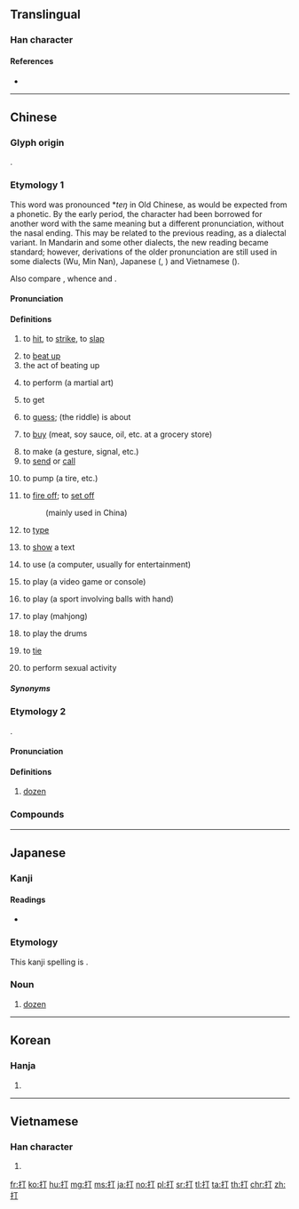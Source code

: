 {{character info/new}}
==Translingual==
{{stroke order|type=bw|strokes=5}}

===Han character===
{{Han char|rn=64|rad=手|as=02|sn=5|four=51020|canj=QMN|ids=⿰扌丁}}

====References====
* {{Han ref|kx=0417.120|dkj=11781|dj=0763.130|hdz=31825.050|uh=6253}}

----

==Chinese==
{{zh-forms}}

===Glyph origin===
{{Han etym}}
{{Han compound|手|丁|c1=s|c2=p|alt1=扌|t1=hand|ls=psc}}.

===Etymology 1===
This word was pronounced *''teŋ'' in Old Chinese, as would be expected from a {{zh-l|丁}} phonetic. By the early {{w|Ming dynasty|Ming}} period, the character had been borrowed for another word with the same meaning but a different pronunciation, without the nasal ending. This may be related to the previous reading, as a dialectal variant. In Mandarin and some other dialects, the new reading became standard; however, derivations of the older pronunciation are still used in some dialects (Wu, Min Nan), Japanese ({{m|ja|ちょう|chō}}, {{m|ja|てい|tei}}) and Vietnamese ({{m|vi|đánh}}).

Also compare {{cog|mkh-pro|*dah|*dah ~ daʔ|to hit, to meet}}, whence {{cog|mnw|ဒး||tr=tɛ̀h|to hit (a mark), meet with, reach [goal], be correct, apposite, to fit}} and {{cog|km|ទះ||to slap, to strike}}.

====Pronunciation====
{{zh-pron
|m=dǎ
|m-s=da3
|c=daa2
|h=pfs=tá
|md=dā
|mn=táⁿ
|w=2tan
|mc=y
|oc=y
|cat=v
}}

====Definitions====
{{zh-hanzi}}

# to [[hit]], to [[strike]], to [[slap]]
#: {{zh-x|別 打 人。|Don't '''hit''' people.}}
# to [[beat up]]
# the act of beating up
#: {{zh-x|他 挨 了 一 頓 打。|He was beaten up.}}
# to perform (a martial art)
#: {{zh-x|打 太極拳|to perform Tai Chi}}
# to get
#: {{zh-x|打 水|to '''get''' water}}
# to [[guess]]; (the riddle) is about
#: {{zh-x|打 一 人物|to '''guess''' a person}}
# to [[buy]] (meat, soy sauce, oil, etc. at a grocery store)
#: {{zh-x|打.醬油|to '''buy''' soy sauce}}
# to make (a gesture, signal, etc.)
# to [[send]] or [[call]]
#: {{zh-x|打 電報|to '''send''' a telegraph}}
#: {{zh-x|打 電話|to '''call''' someone's telephone}}
#: {{zh-x|打 手機|to '''call''' someone's cellphone}}
# to pump (a tire, etc.)
#: {{zh-x|打 氣|to '''pump''' air into something}}
# {{lb|zh|involving|_|gunpowder}} to [[fire off]]; to [[set off]]
#: {{zh-x|打 槍|to '''fire''' a gun}} (mainly used in China)
#: {{zh-x|打{daa2} 炮{paau3}仗{zoeng2}|to '''set off''' a firecracker|C}}
# {{lb|zh|computer}} to [[type]]
#: {{zh-x|“啲\o{d}的{i1}” 字 點 打{daa2}？|How do you '''type''' "o的"?|C}}
# to [[show]] a text
#: {{zh-x|屏幕 上 打 出 兩 行 字。|A text of two lines was shown on the screen.}}
# to use (a computer, usually for entertainment)
#: {{zh-x|打 電腦|to '''use''' a computer}}
# to play (a video game or console) 
#: {{zh-x|打 電動|to '''play''' video game}}
# to play (a sport involving balls with hand)
#: {{zh-x|打 壁球|to '''play''' squash}}
#: {{zh-x|打 一 場 輸 一 場|'''play''' a round and lose a round}}
#: {{zh-x|打波|to '''play''' a ball game|C}}
# to play (mahjong)
#: {{zh-x|打 麻雀{zoek3-2}|to '''play''' mahjong|C}}
# to play the drums
#: {{zh-x|打 鼓|to '''play''' the drums}}
# to [[tie]] {{attention|zh|only refers to tying specific types of things?}}
#: {{zh-x|打 領結|to '''tie''' a bowtie}}
#: {{zh-x|打 煲呔|to '''tie''' a bowtie|C}}
# {{lb|zh|vulgar}} to perform sexual activity
#: {{zh-x|打砲|to '''have''' sex}}
#: {{zh-x|打手槍| to '''masturbate'''}}

=====Synonyms=====
{{zh-dial}}

===Etymology 2===
{{bor|zh|en|dozen|'''do'''zen}}.

====Pronunciation====
{{zh-pron
|m=dá,dǎ,1nb=standard in Mainland,1nc=variant in Taiwan,2nb=standard in Taiwan
|c=daa1
|h=pfs=tá
|md=dā
|mn=táⁿ
|w=2tan
|dial=n
|cat=cls
}}

====Definitions====
{{zh-hanzi}}

# [[dozen]]
#: {{zh-x|一 打{dá} 雞蛋|a dozen of eggs}}

===Compounds===
{{zh-der|半打|吹打:wind and percussion music|打擊|打氣:to inflate; to pump up|打電話:to make a phone call|打針:to inject|拳打:to punch|打劫:to rob|打字:to type|打工|打功夫|串打|代打|單打|墩打|安打|對打|帶打|廝打|從打|扑打|打七|打下|打中|打乖|打交|打人|打仔|打仗|打令|打仰|打伙|打住|打併|打供|打倒|打傘|打傷|打僉|打價|打光|打入|打到|打動|打勘|打勝|打勾|打包|打化|打千|打博|打卡|打卦|打卯|打印|打參|打叉|打合|打吵|打呼|打和|打哄|打哨|打哩|打問|打喚|打嗝|打嗤|打嘴|打噎|打噤|打圈|打圍|打團|打坐|打坑|打垛|打垮|打場|打壓|打外|打夢|打夥|打夯|打套|打奪|打孔|打定|打寒|打對|打尖|打就|打尾|打屁|打岔|打差|打帳|打幌|打幡|打平|打并|打幹|打底|打彈|打從|打恭|打悲|打情|打愣|打慘|打截|打戰|打扇|打手|打扮|打折|打抹|打拍|打拚|打招|打拳|打拴|打拷|打拼|打挾|打捏|打捕|打捱|打掃|打掙|打探|打換|打揭|打揲|打摑|打摸|打摺|打撇|打撅|打撈|打撐|打撲|打擾|打攏|打攔|打攙|打攛|打攪|打救|打敖|打敗|打散|打數|打料|打斷|打旋|打早|打春|打暖|打更|打架|打枷|打柴|打桃|打槍|打槳|打樁|打樣|打橫|打歌|打死|打殺|打比|打水|打油|打泡|打消|打混|打渲|打渾|打溼|打滅|打滑|打滾|打漿|打灘|打火|打炮|打烊|打熬|打熱|打爛|打爻|打牌|打牲|打狗|打獵|打球|打理|打瓦|打生|打當|打疊|打疾|打發|打盹|打看|打眼|打睃|打睡|打瞳|打短|打砌|打破|打碎|打碑|打磨|打祭|打視|打禪|打稻|打稿|打穀|打空|打競|打算|打簇|打粗|打糧|打細|打結|打網|打緊|打總|打繖|打罕|打罵|打羅|打翻|打考|打聽|打背|打胎|打脊|打脫|打腳|打花|打茶|打著|打落|打藥|打虎|打蠟|打製|打要|打覷|打詐|打試|打話|打調|打諒|打諢|打謊|打謎|打賞|打賭|打起|打趁|打趣|打跌|打跳|打踅|打蹔|打躉|打躬|打輸|打轉|打轎|打迭|打退|打通|打造|打過|打道|打選|打酒|打醮|打量|打鋪|打錢|打鍋|打鐘|打鐵|打開|打閒|打降|打雜|打雷|打靶|打響|打頭|打顫|打食|打飯|打馬|打鬥|打鬧|打鬨|打鬼|打魚|打鳴|打麤|打麥|打點|打鼓|打鼾|打齁|打齋|打齪|扭打|抽打|拍打|招打|拷打|挨打|捱打|捶打|排打|揪打|搕打|搥打|摔打|摜打|撇打|撕打|撲打|擊打|攻打|敦打|敲打|款打|步打|武打|毀打|毆打|毒打|混打|痛打|白打|相打|短打|磕打|笞打|自打|臭打|蘇打|西打|責打|起打|跌打|長打|開打|雙打|鞭打|飽打|鬥打}}

----

==Japanese==

===Kanji===
{{ja-kanji|grade=3|rs=手02}}

====Readings====
* {{ja-readings|toon=[[だ]] (da)|goon=[[ちょう]] (chō)|kanon=[[てい]] (tei)|kun=[[うつ]] (utsu), [[うち]] (uchi), [[ぶつ]] (butsu), [[ダース]] (dāsu)}}

===Etymology===
{{rfe|ja}}
This kanji spelling is {{ateji}}.

===Noun===
{{ja-noun|ダース}}

# [[dozen]]

----

==Korean==

===Hanja===
{{ko-hanja|hangeul=[[타]], [[정]]|eumhun=|rv=ta, jeong|mr=t'a, chŏng|y=tha, ceng}}

# {{defn|lang=ko|sort=手02}}

----

==Vietnamese==

===Han character===
{{vi-hantu|[[đả]], [[đánh]], [[dừng]], [[đử]]|rs=手02}}

# {{defn|lang=vi|sort=手02}}

[[fr:打]]
[[ko:打]]
[[hu:打]]
[[mg:打]]
[[ms:打]]
[[ja:打]]
[[no:打]]
[[pl:打]]
[[sr:打]]
[[tl:打]]
[[ta:打]]
[[th:打]]
[[chr:打]]
[[zh:打]]